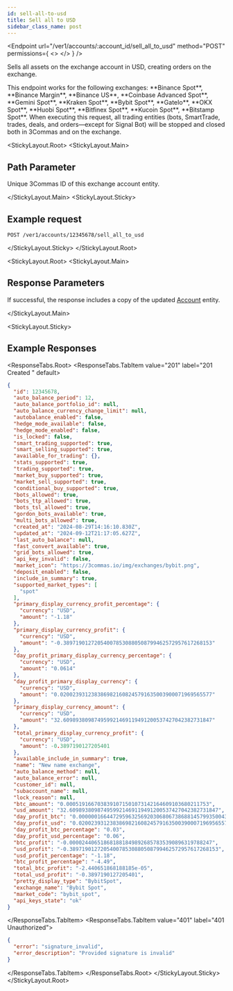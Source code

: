 ```yaml
---
id: sell-all-to-usd
title: Sell all to USD
sidebar_class_name: post
---
```



<Endpoint
  url="/ver1/accounts/:account_id/sell_all_to_usd"
  method="POST"
  permissions={
    <>
      <Permission title="Permission" description="ACCOUNTS_WRITE" />
      <Permission title="Security" description="SIGNED" />
    </>
  }
/>

Sells all assets on the exchange account in USD, creating orders on the exchange.

<Informer variant="info">
  This endpoint works for the following exchanges: **Binance Spot**, **Binance Margin**, **Binance US**, **Coinbase Advanced Spot**, **Gemini Spot**, **Kraken Spot**, **Bybit Spot**, **GateIo**, **OKX Spot**, **Huobi Spot**, **Bitfinex Spot**, **Kucoin Spot**, **Bitstamp Spot**.
</Informer>

<Informer variant="danger">
When executing this request, all trading entities (bots, SmartTrade, trades, deals, and orders—except for Signal Bot) will be stopped and closed both in 3Commas and on the exchange.
</Informer>

<StickyLayout.Root>
<StickyLayout.Main>

## Path Parameter

<ApiParam name='account_id' type='integer' id="account_id" required>
    Unique 3Commas ID of this exchange account entity.
</ApiParam>

</StickyLayout.Main>
<StickyLayout.Sticky>

## Example request

```
POST /ver1/accounts/12345678/sell_all_to_usd
```
</StickyLayout.Sticky>
</StickyLayout.Root>

<StickyLayout.Root>
<StickyLayout.Main>

## Response Parameters 

If successful, the response includes a copy of the updated [Account](/account/0_account_entity.mdx) entity.

</StickyLayout.Main>

<StickyLayout.Sticky>
## Example Responses

<ResponseTabs.Root>
<ResponseTabs.TabItem value="201" label="201 Created " default>

```json
{
  "id": 12345678,
  "auto_balance_period": 12,
  "auto_balance_portfolio_id": null,
  "auto_balance_currency_change_limit": null,
  "autobalance_enabled": false,
  "hedge_mode_available": false,
  "hedge_mode_enabled": false,
  "is_locked": false,
  "smart_trading_supported": true,
  "smart_selling_supported": true,
  "available_for_trading": {},
  "stats_supported": true,
  "trading_supported": true,
  "market_buy_supported": true,
  "market_sell_supported": true,
  "conditional_buy_supported": true,
  "bots_allowed": true,
  "bots_ttp_allowed": true,
  "bots_tsl_allowed": true,
  "gordon_bots_available": true,
  "multi_bots_allowed": true,
  "created_at": "2024-08-29T14:16:10.830Z",
  "updated_at": "2024-09-12T21:17:05.627Z",
  "last_auto_balance": null,
  "fast_convert_available": true,
  "grid_bots_allowed": true,
  "api_key_invalid": false,
  "market_icon": "https://3commas.io/img/exchanges/bybit.png",
  "deposit_enabled": false,
  "include_in_summary": true,
  "supported_market_types": [
    "spot"
  ],
  "primary_display_currency_profit_percentage": {
    "currency": "USD",
    "amount": "-1.18"
  },
  "primary_display_currency_profit": {
    "currency": "USD",
    "amount": "-0.389719012720540078530880508799462572957617268153"
  },
  "day_profit_primary_display_currency_percentage": {
    "currency": "USD",
    "amount": "0.0614"
  },
  "day_profit_primary_display_currency": {
    "currency": "USD",
    "amount": "0.0200239312383869821608245791635003900071969565577"
  },
  "primary_display_currency_amount": {
    "currency": "USD",
    "amount": "32.609893809874959921469119491200537427042382731847"
  },
  "total_primary_display_currency_profit": {
    "currency": "USD",
    "amount": -0.3897190127205401
  },
  "available_include_in_summary": true,
  "name": "New name exchange",
  "auto_balance_method": null,
  "auto_balance_error": null,
  "customer_id": null,
  "subaccount_name": null,
  "lock_reason": null,
  "btc_amount": "0.0005191667038391071501073142164609103680211753",
  "usd_amount": "32.609893809874959921469119491200537427042382731847",
  "day_profit_btc": "0.000000166447295963256920306806738688145799350043270551",
  "day_profit_usd": "0.0200239312383869821608245791635003900071969565577",
  "day_profit_btc_percentage": "0.03",
  "day_profit_usd_percentage": "0.06",
  "btc_profit": "-0.0000244065186818818498926857835390896319788247",
  "usd_profit": "-0.389719012720540078530880508799462572957617268153",
  "usd_profit_percentage": "-1.18",
  "btc_profit_percentage": "-4.49",
  "total_btc_profit": "-2.440651868188185e-05",
  "total_usd_profit": "-0.3897190127205401",
  "pretty_display_type": "BybitSpot",
  "exchange_name": "Bybit Spot",
  "market_code": "bybit_spot",
  "api_keys_state": "ok"
}
```
</ResponseTabs.TabItem>
<ResponseTabs.TabItem value="401" label="401 Unauthorized">

```json
{
  "error": "signature_invalid",
  "error_description": "Provided signature is invalid"
}
```
</ResponseTabs.TabItem>
</ResponseTabs.Root>
</StickyLayout.Sticky>
</StickyLayout.Root>

